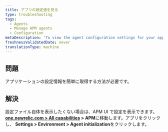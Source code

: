 ```yaml
---
title: アプリの設定値を見る
type: troubleshooting
tags:
  - Agents
  - Manage APM agents
  - Configuration
metaDescription: 'To view the agent configuration settings for your app without having to open the config file itself, use APM''s agent initialization page.'
freshnessValidatedDate: never
translationType: machine
---
```


## 問題

アプリケーションの設定情報を簡単に取得する方法が必要です。

## 解決

設定ファイル自体を表示したくない場合は、APM UI で設定を表示できます。 **[one.newrelic.com > All capabilities](https://one.newrelic.com/all-capabilities) > APM**に移動します。アプリをクリックし、 **Settings > Environment > Agent initialization**をクリックします。